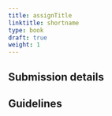 ```yaml
---
title: assignTitle
linktitle: shortname
type: book
draft: true
weight: 1
---
```


## Submission details

## Guidelines
